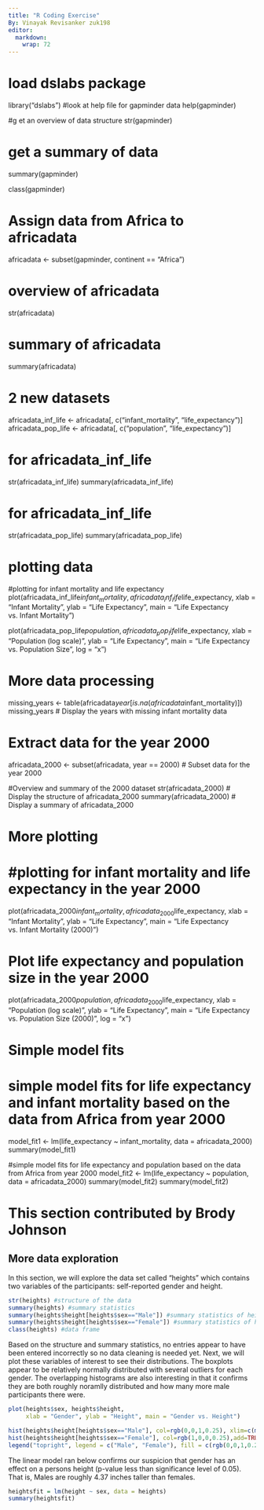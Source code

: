 ```yaml
---
title: "R Coding Exercise"
By: Vinayak Revisanker zuk198
editor: 
  markdown: 
    wrap: 72
---
```


# load dslabs package

library("dslabs") #look at help file for gapminder data help(gapminder)

#g et an overview of data structure str(gapminder)

# get a summary of data

summary(gapminder)

class(gapminder)

# Assign data from Africa to africadata

africadata \<- subset(gapminder, continent == "Africa")

# overview of africadata

str(africadata)

# summary of africadata

summary(africadata)

# 2 new datasets

africadata_inf_life \<- africadata\[, c("infant_mortality",
"life_expectancy")\] africadata_pop_life \<- africadata\[,
c("population", "life_expectancy")\]

# for africadata_inf_life

str(africadata_inf_life) summary(africadata_inf_life)

# for africadata_inf_life

str(africadata_pop_life) summary(africadata_pop_life)

# plotting data

#plotting for infant mortality and life expectancy
plot(africadata_inf_life$infant_mortality, africadata_inf_life$life_expectancy,
xlab = "Infant Mortality", ylab = "Life Expectancy", main = "Life
Expectancy vs. Infant Mortality")

plot(africadata_pop_life$population, africadata_pop_life$life_expectancy,
xlab = "Population (log scale)", ylab = "Life Expectancy", main = "Life
Expectancy vs. Population Size", log = "x")

# More data processing

missing_years \<-
table(africadata$year[is.na(africadata$infant_mortality)\])
missing_years \# Display the years with missing infant mortality data

# Extract data for the year 2000

africadata_2000 \<- subset(africadata, year == 2000) \# Subset data for
the year 2000

#Overview and summary of the 2000 dataset str(africadata_2000) \#
Display the structure of africadata_2000 summary(africadata_2000) \#
Display a summary of africadata_2000

# More plotting

# #plotting for infant mortality and life expectancy in the year 2000

plot(africadata_2000$infant_mortality, africadata_2000$life_expectancy,
xlab = "Infant Mortality", ylab = "Life Expectancy", main = "Life
Expectancy vs. Infant Mortality (2000)")

# Plot life expectancy and population size in the year 2000

plot(africadata_2000$population, africadata_2000$life_expectancy, xlab =
"Population (log scale)", ylab = "Life Expectancy", main = "Life
Expectancy vs. Population Size (2000)", log = "x")

# Simple model fits

# simple model fits for life expectancy and infant mortality based on the data from Africa from year 2000

model_fit1 \<- lm(life_expectancy \~ infant_mortality, data =
africadata_2000) summary(model_fit1)

#simple model fits for life expectancy and population based on the data
from Africa from year 2000 model_fit2 \<- lm(life_expectancy \~
population, data = africadata_2000) summary(model_fit2)
summary(model_fit2)

# This section contributed by Brody Johnson

## More data exploration

In this section, we will explore the data set called "heights" which
contains two variables of the participants: self-reported gender and
height.

```r

str(heights) #structure of the data 
summary(heights) #summary statistics 
summary(heights$height[heights$sex=="Male"]) #summary statistics of height of males only
summary(heights$height[heights$sex=="Female"]) #summary statistics of height of females only 
class(heights) #data frame
```

Based on the structure and summary statistics, no entries appear to have
been entered incorrectly so no data cleaning is needed yet. Next, we
will plot these variables of interest to see their distributions. The
boxplots appear to be relatively normally distributed with several
outliers for each gender. The overlapping histograms are also
interesting in that it confirms they are both roughly noramlly
distributed and how many more male participants there were.

```r

plot(heights$sex, heights$height,
     xlab = "Gender", ylab = "Height", main = "Gender vs. Height")
```

```r
hist(heights$height[heights$sex=="Male"], col=rgb(0,0,1,0.25), xlim=c(min(heights$height), max(heights$height)), ylim=c(0,500), main="Male vs Female Height Histograms", xlab = "Height", ylab="Frequency")
hist(heights$height[heights$sex=="Female"], col=rgb(1,0,0,0.25),add=TRUE)
legend("topright", legend = c("Male", "Female"), fill = c(rgb(0,0,1,0.25), rgb(1,0,0,0.25)))
```

The linear model ran below confirms our suspicion that gender has an
effect on a persons height (p-value less than significance level of
0.05). That is, Males are roughly 4.37 inches taller than females.

```r
heightsfit = lm(height ~ sex, data = heights)
summary(heightsfit)
```
